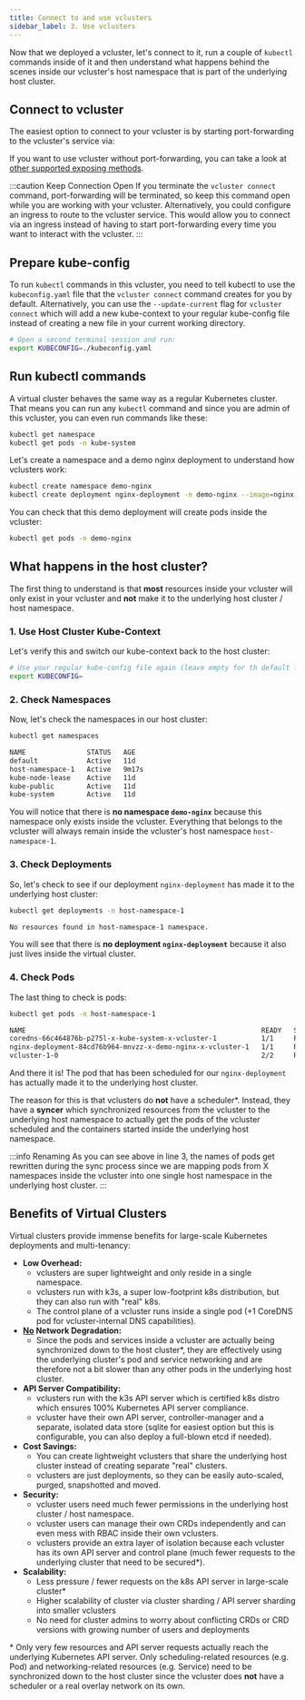 ```yaml
---
title: Connect to and use vclusters
sidebar_label: 3. Use vclusters
---
```



Now that we deployed a vcluster, let's connect to it, run a couple of `kubectl` commands inside of it and then understand what happens behind the scenes inside our vcluster's host namespace that is part of the underlying host cluster.

## Connect to vcluster
The easiest option to connect to your vcluster is by starting port-forwarding to the vcluster's service via:
<ConnectSegment/>

If you want to use vcluster without port-forwarding, you can take a look at [other supported exposing methods](../operator/external-access.mdx).

:::caution Keep Connection Open
If you terminate the `vcluster connect` command, port-forwarding will be terminated, so keep this command open while you are working with your vcluster. Alternatively, you could configure an ingress to route to the vcluster service. This would allow you to connect via an ingress instead of having to start port-forwarding every time you want to interact with the vcluster.
:::

## Prepare kube-config
To run `kubectl` commands in this vcluster, you need to tell kubectl to use the `kubeconfig.yaml` file that the `vcluster connect` command creates for you by default. Alternatively, you can use the `--update-current` flag for `vcluster connect` which will add a new kube-context to your regular kube-config file instead of creating a new file in your current working directory.
```bash
# Open a second terminal session and run:
export KUBECONFIG=./kubeconfig.yaml
```

## Run kubectl commands
A virtual cluster behaves the same way as a regular Kubernetes cluster. That means you can run any `kubectl` command and since you are admin of this vcluster, you can even run commands like these:
```bash
kubectl get namespace
kubectl get pods -n kube-system
```

Let's create a namespace and a demo nginx deployment to understand how vclusters work:
```bash
kubectl create namespace demo-nginx
kubectl create deployment nginx-deployment -n demo-nginx --image=nginx
```

You can check that this demo deployment will create pods inside the vcluster:
```bash
kubectl get pods -n demo-nginx
```

## What happens in the host cluster?
The first thing to understand is that **most** resources inside your vcluster will only exist in your vcluster and **not** make it to the underlying host cluster / host namespace.

### 1. Use Host Cluster Kube-Context
Let's verify this and switch our kube-context back to the host cluster:
```bash
# Use your regular kube-config file again (leave empty for th default file ~/.kube/config)
export KUBECONFIG=
```

### 2. Check Namespaces
Now, let's check the namespaces in our host cluster:
```bash
kubectl get namespaces
```
```bash {3}
NAME               STATUS   AGE
default            Active   11d
host-namespace-1   Active   9m17s
kube-node-lease    Active   11d
kube-public        Active   11d
kube-system        Active   11d
```
You will notice that there is **no namespace `demo-nginx`** because this namespace only exists inside the vcluster. Everything that belongs to the vcluster will always remain inside the vcluster's host namespace `host-namespace-1`.

### 3. Check Deployments
So, let's check to see if our deployment `nginx-deployment` has made it to the underlying host cluster:
```bash
kubectl get deployments -n host-namespace-1
```
```bash
No resources found in host-namespace-1 namespace.
```

You will see that there is **no deployment `nginx-deployment`** because it also just lives inside the virtual cluster.

### 4. Check Pods
The last thing to check is pods:
```bash
kubectl get pods -n host-namespace-1
```

```bash {3}
NAME                                                          READY   STATUS    RESTARTS   AGE
coredns-66c464876b-p275l-x-kube-system-x-vcluster-1           1/1     Running   0          14m
nginx-deployment-84cd76b964-mnvzz-x-demo-nginx-x-vcluster-1   1/1     Running   0          10m
vcluster-1-0                                                  2/2     Running   0          14m
```

And there it is! The pod that has been scheduled for our `nginx-deployment` has actually made it to the underlying host cluster.

The reason for this is that vclusters do **not** have a scheduler\*. Instead, they have a **syncer** which synchronized resources from the vcluster to the underlying host namespace to actually get the pods of the vcluster scheduled and the containers started inside the underlying host namespace. 

:::info Renaming
As you can see above in line 3, the names of pods get rewritten during the sync process since we are mapping pods from X namespaces inside the vcluster into one single host namespace in the underlying host cluster.
:::

## Benefits of Virtual Clusters
Virtual clusters provide immense benefits for large-scale Kubernetes deployments and multi-tenancy:
- **Low Overhead:**
    - vclusters are super lightweight and only reside in a single namespace.
    - vclusters run with k3s, a super low-footprint k8s distribution, but they can also run with "real" k8s.
    - The control plane of a vcluster runs inside a single pod (+1 CoreDNS pod for vcluster-internal DNS capabilities).
- **<u>No</u> Network Degradation:**
    - Since the pods and services inside a vcluster are actually being synchronized down to the host cluster\*, they are effectively using the underlying cluster's pod and service networking and are therefore not a bit slower than any other pods in the underlying host cluster.
- **API Server Compatibility:**
    - vclusters run with the k3s API server which is certified k8s distro which ensures 100% Kubernetes API server compliance.
    - vcluster have their own API server, controller-manager and a separate, isolated data store (sqlite for easiest option but this is configurable, you can also deploy a full-blown etcd if needed). 
- **Cost Savings:**
    - You can create lightweight vclusters that share the underlying host cluster instead of creating separate "real" clusters.
    - vclusters are just deployments, so they can be easily auto-scaled, purged, snapshotted and moved.
- **Security:**
    - vcluster users need much fewer permissions in the underlying host cluster / host namespace.
    - vcluster users can manage their own CRDs independently and can even mess with RBAC inside their own vclusters.
    - vclusters provide an extra layer of isolation because each vcluster has its own API server and control plane (much fewer requests to the underlying cluster that need to be secured\*).
- **Scalability:**
    - Less pressure / fewer requests on the k8s API server in large-scale cluster\*
    - Higher scalability of cluster via cluster sharding / API server sharding into smaller vclusters
    - No need for cluster admins to worry about conflicting CRDs or CRD versions with growing number of users and deployments

\* Only very few resources and API server requests actually reach the underlying Kubernetes API server. Only scheduling-related resources (e.g. Pod) and networking-related resources (e.g. Service) need to be synchronized down to the host cluster since the vcluster does **not** have a scheduler or a real overlay network on its own.
